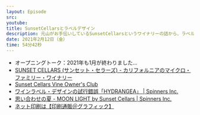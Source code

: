 ```yaml
---
layout: Episode
src: 
youtube: 
title: SunsetCellarsとラベルデザイン
description: 元山がお手伝いしているSunsetCellarsというワイナリーの話から、ラベルデザインや印刷デザインの難しいところ、面白いところなどを話しました。
date: 2021年2月12日（金）
time: 54分42秒
---
```


- オープニングトーク：2021年も1月が終わりました…
- [SUNSET CELLARS (サンセット・セラーズ) - カリフォルニアのマイクロ・ファミリー・ワイナリー](https://sunsetcellars.jp/)
- [Sunset Cellars Vine Owner's Club](https://sunsetcellars.jp/club)
- [ワインラベル・デザインの試行錯誤「HYDRANGEA」 | Spinners Inc.](https://spinners.work/posts/kudakurage-wine-label-design/)
- [思い合わせの夏 - MOON LIGHT by Sunset Cellars | Spinners Inc.](https://spinners.work/posts/kudakurage-moonlight-label-design/)
- [ネット印刷は【印刷通販＠グラフィック】](https://www.graphic.jp/)